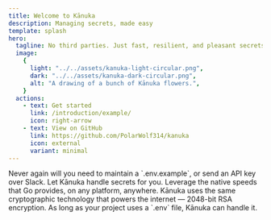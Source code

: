 ```yaml
---
title: Welcome to Kānuka
description: Managing secrets, made easy
template: splash
hero:
  tagline: No third parties. Just fast, resilient, and pleasant secrets management.
  image:
    {
      light: "../../assets/kanuka-light-circular.png",
      dark: "../../assets/kanuka-dark-circular.png",
      alt: "A drawing of a bunch of Kānuka flowers.",
    }
  actions:
    - text: Get started
      link: /introduction/example/
      icon: right-arrow
    - text: View on GitHub
      link: https://github.com/PolarWolf314/kanuka
      icon: external
      variant: minimal
---
```



<CardGrid stagger>
  <Card title="“Hey, what's the API key?”" icon="warning">
    Never again will you need to maintain a `.env.example`, or send an API key over Slack. Let Kānuka handle secrets for you.
  </Card>
  <Card title="Powered by Go" icon="rocket">
    Leverage the native speeds that Go provides, on any platform, anywhere.
  </Card>
  <Card title="Secure by design" icon="approve-check">
    Kānuka uses the same cryptographic technology that powers the internet — 2048-bit RSA encryption.
  </Card>
  <Card title="Works on any project" icon="open-book">
    As long as your project uses a `.env` file, Kānuka can handle it.
  </Card>
</CardGrid>
